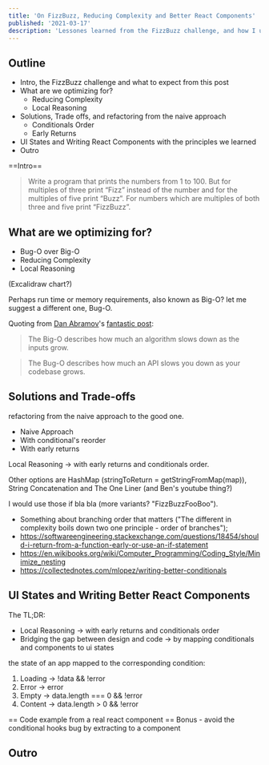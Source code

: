 ```yaml
---
title: 'On FizzBuzz, Reducing Complexity and Better React Components'
published: '2021-03-17'
description: 'Lessones learned from the FizzBuzz challenge, and how I use them to write better React components.'
---
```


## Outline

- Intro, the FizzBuzz challenge and what to expect from this post
- What are we optimizing for?
  - Reducing Complexity
  - Local Reasoning
- Solutions, Trade offs, and refactoring from the naive approach
  - Conditionals Order
  - Early Returns
- UI States and Writing React Components with the principles we learned
- Outro

==Intro==

> Write a program that prints the numbers from 1 to 100. But for multiples of three print “Fizz” instead of the number and for the multiples of five print “Buzz”. For numbers which are multiples of both three and five print “FizzBuzz”.

## What are we optimizing for?

- Bug-O over Big-O
- Reducing Complexity
- Local Reasoning

(Excalidraw chart?)

Perhaps run time or memory requirements, also known as Big-O?
let me suggest a different one, Bug-O.

Quoting from [Dan Abramov](https://mobile.twitter.com/dan_abramov)'s [fantastic post](https://overreacted.io/the-bug-o-notation/):

> The Big-O describes how much an algorithm slows down as the inputs grow.

> The Bug-O describes how much an API slows you down as your codebase grows.

## Solutions and Trade-offs

refactoring from the naive approach to the good one.
- Naive Approach
- With conditional's reorder
- With early returns

Local Reasoning -> with early returns and conditionals order.

Other options are HashMap (stringToReturn = getStringFromMap(map)), String Concatenation and The One Liner (and Ben's youtube thing?)

I would use those if bla bla (more variants? "FizzBuzzFooBoo").

- Something about branching order that matters ("The different in complexity boils down two one principle - order of branches");
- https://softwareengineering.stackexchange.com/questions/18454/should-i-return-from-a-function-early-or-use-an-if-statement
- https://en.wikibooks.org/wiki/Computer_Programming/Coding_Style/Minimize_nesting
- https://collectednotes.com/mlopez/writing-better-conditionals

## UI States and Writing Better React Components

The TL;DR:

- Local Reasoning -> with early returns and conditionals order
- Bridging the gap between design and code -> by mapping conditionals and components to ui states

the state of an app mapped to the corresponding condition:

1. Loading -> !data && !error
2. Error -> error
3. Empty -> data.length === 0 && !error
4. Content -> data.length > 0 && !error

== Code example from a real react component ==
Bonus - avoid the conditional hooks bug by extracting to a component

## Outro
